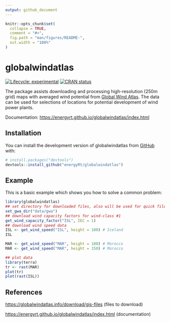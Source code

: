 ```yaml
---
output: github_document
---
```


<!-- README.md is generated from README.Rmd. Please edit that file -->

```r
knitr::opts_chunk$set(
  collapse = TRUE,
  comment = "#>",
  fig.path = "man/figures/README-",
  out.width = "100%"
)
```

# globalwindatlas

<!-- badges: start -->

[![Lifecycle: experimental](https://img.shields.io/badge/lifecycle-experimental-orange.svg)](https://lifecycle.r-lib.org/articles/stages.html#experimental) [![CRAN status](https://www.r-pkg.org/badges/version/globalwindatlas)](https://CRAN.R-project.org/package=globalwindatlas)

<!-- badges: end -->

The package assists downloading and processing high-resolution (250m grid) maps with averaged wind potential from [Global Wind Atlas](https://globalwindatlas.info). The data can be used for selections of locations for potential development of wind power plants.

Documentation: <https://energyrt.github.io/globalwindatlas/index.html>

## Installation

You can install the development version of globalwindatlas from [GitHub](https://github.com/) with:

``` r
# install.packages("devtools")
devtools::install_github("energyRt/globalwindatlas")
```

## Example

This is a basic example which shows you how to solve a common problem:

```r
library(globalwindatlas)
## set directory for downloaded files, also will be used for quick files access
set_gwa_dir("data/gwa")
## download wind capacity factors for wind-class #1
get_wind_capacity_factor("ISL", IEC = 1)
## download wind speed data
ISL <- get_wind_speed("ISL", height = 100) # Iceland
ISL

MAR <- get_wind_speed("MAR", height = 100) # Morocco
MAR <- get_wind_speed("MAR", height = 150) # Morocco

## plot data
library(terra)
tr <- rast(MAR)
plot(tr)
plot(rast(ISL))

```

## References

<https://globalwindatlas.info/download/gis-files> (files to download)

<https://energyrt.github.io/globalwindatlas/index.html> (documentation)
